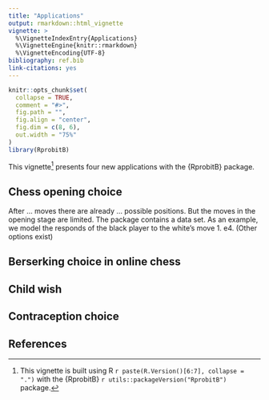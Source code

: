 ```yaml
---
title: "Applications"
output: rmarkdown::html_vignette
vignette: >
  %\VignetteIndexEntry{Applications}
  %\VignetteEngine{knitr::rmarkdown}
  %\VignetteEncoding{UTF-8}
bibliography: ref.bib
link-citations: yes
---
```


```r
knitr::opts_chunk$set(
  collapse = TRUE,
  comment = "#>",
  fig.path = "",
  fig.align = "center",
  fig.dim = c(8, 6), 
  out.width = "75%"
)
library(RprobitB)
```

This vignette^[This vignette is built using R `r paste(R.Version()[6:7], collapse = ".")` with the {RprobitB} `r utils::packageVersion("RprobitB")` package.] presents four new applications with the {RprobitB} package.

## Chess opening choice

After ... moves there are already ... possible positions. But the moves in the opening stage are limited. The package contains a data set. As an example, we model the responds of the black player to the white's move 1. e4. (Other options exist)

## Berserking choice in online chess


## Child wish


## Contraception choice


## References
